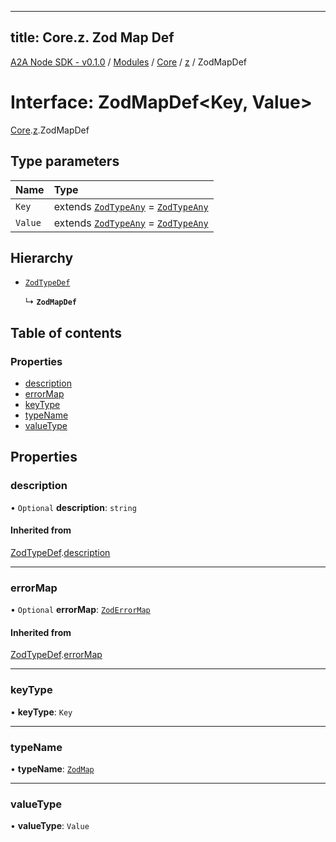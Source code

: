 
---
title: Core.z. Zod Map Def
---

[A2A Node SDK - v0.1.0](/api-reference/README) / [Modules](/api-reference/modules) / [Core](/api-reference/modules/Core) / [z](/api-reference/modules/Core.z) / ZodMapDef

# Interface: ZodMapDef\<Key, Value\>

[Core](/api-reference/modules/Core).[z](/api-reference/modules/Core.z).ZodMapDef

## Type parameters

| Name | Type |
| :------ | :------ |
| `Key` | extends [`ZodTypeAny`](../modules/Core.z.md#zodtypeany) = [`ZodTypeAny`](../modules/Core.z.md#zodtypeany) |
| `Value` | extends [`ZodTypeAny`](../modules/Core.z.md#zodtypeany) = [`ZodTypeAny`](../modules/Core.z.md#zodtypeany) |

## Hierarchy

- [`ZodTypeDef`](Core.z.ZodTypeDef)

  ↳ **`ZodMapDef`**

## Table of contents

### Properties

- [description](Core.z.ZodMapDef.md#description)
- [errorMap](Core.z.ZodMapDef.md#errormap)
- [keyType](Core.z.ZodMapDef.md#keytype)
- [typeName](Core.z.ZodMapDef.md#typename)
- [valueType](Core.z.ZodMapDef.md#valuetype)

## Properties

### description

• `Optional` **description**: `string`

#### Inherited from

[ZodTypeDef](Core.z.ZodTypeDef).[description](Core.z.ZodTypeDef.md#description)

___

### errorMap

• `Optional` **errorMap**: [`ZodErrorMap`](../modules/Core.z.md#zoderrormap)

#### Inherited from

[ZodTypeDef](Core.z.ZodTypeDef).[errorMap](Core.z.ZodTypeDef.md#errormap)

___

### keyType

• **keyType**: `Key`

___

### typeName

• **typeName**: [`ZodMap`](../enums/Core.z.ZodFirstPartyTypeKind.md#zodmap)

___

### valueType

• **valueType**: `Value`
